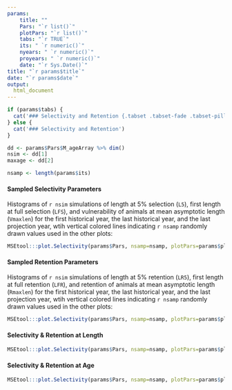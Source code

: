 ---
params: 
    title: ""
    Pars: "`r list()`"
    plotPars: "`r list()`"
    tabs: "`r TRUE`"
    its: " `r numeric()`"
    nyears: " `r numeric()`"
    proyears: " `r numeric()`"
    date: "`r Sys.Date()`"
title: "`r params$title`"
date: "`r params$date`"
output:
  html_document
---


```{r selectivity, echo=FALSE, results="asis"}
if (params$tabs) {
  cat('### Selectivity and Retention {.tabset .tabset-fade .tabset-pills}' )
} else {
  cat('### Selectivity and Retention')
}

dd <- params$Pars$M_ageArray %>% dim()
nsim <- dd[1]
maxage <- dd[2]

nsamp <- length(params$its)
```

#### Sampled Selectivity Parameters
Histograms of `r nsim` simulations of length at 5% selection (`L5`), first length at full selection (`LFS`), and vulnerability of animals at mean asymptotic length (`Vmaxlen`) for the first historical year, the last historical year, and the last projection year, wtih vertical colored lines indicating `r nsamp` randomly drawn values used in the other plots:

```{r selectivity_parameters, echo=FALSE}
MSEtool:::plot.Selectivity(params$Pars, nsamp=nsamp, plotPars=params$plotPars, plot.num=1)

```

#### Sampled Retention Parameters

Histograms of `r nsim` simulations of length at 5% retention (`LR5`), first length at full retention (`LFR`), and retention of animals at mean asymptotic length (`Rmaxlen`) for the first historical year, the last historical year, and the last projection year, wtih vertical colored lines indicating `r nsamp` randomly drawn values used in the other plots:

```{r retention_parameters, echo=FALSE}
MSEtool:::plot.Selectivity(params$Pars, nsamp=nsamp, plotPars=params$plotPars, plot.num=2) 
```

#### Selectivity & Retention at Length

```{r SR_at_length, echo=FALSE}
MSEtool:::plot.Selectivity(params$Pars, nsamp=nsamp, plotPars=params$plotPars, plot.num=3)

```

#### Selectivity & Retention at Age
```{r SR_at_age, echo=FALSE}
MSEtool:::plot.Selectivity(params$Pars, nsamp=nsamp, plotPars=params$plotPars, plot.num=4)
```


